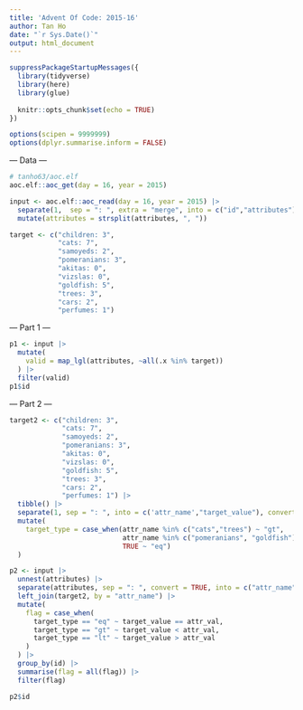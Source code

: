 ```yaml
---
title: 'Advent Of Code: 2015-16'
author: Tan Ho
date: "`r Sys.Date()`"
output: html_document
---
```


```r
suppressPackageStartupMessages({
  library(tidyverse)
  library(here)
  library(glue)
  
  knitr::opts_chunk$set(echo = TRUE)
})

options(scipen = 9999999)
options(dplyr.summarise.inform = FALSE)
```

--- Data ---

```r
# tanho63/aoc.elf
aoc.elf::aoc_get(day = 16, year = 2015)
```

```r
input <- aoc.elf::aoc_read(day = 16, year = 2015) |> 
  separate(1,  sep = ": ", extra = "merge", into = c("id","attributes")) |> 
  mutate(attributes = strsplit(attributes, ", "))

target <- c("children: 3", 
            "cats: 7", 
            "samoyeds: 2", 
            "pomeranians: 3", 
            "akitas: 0", 
            "vizslas: 0", 
            "goldfish: 5", 
            "trees: 3", 
            "cars: 2", 
            "perfumes: 1")

```

--- Part 1 ---

```r
p1 <- input |> 
  mutate(
    valid = map_lgl(attributes, ~all(.x %in% target))
  ) |> 
  filter(valid)
p1$id
```

--- Part 2 ---

```r
target2 <- c("children: 3", 
             "cats: 7", 
             "samoyeds: 2", 
             "pomeranians: 3", 
             "akitas: 0", 
             "vizslas: 0", 
             "goldfish: 5", 
             "trees: 3", 
             "cars: 2", 
             "perfumes: 1") |> 
  tibble() |> 
  separate(1, sep = ": ", into = c('attr_name',"target_value"), convert = TRUE) |> 
  mutate(
    target_type = case_when(attr_name %in% c("cats","trees") ~ "gt",
                            attr_name %in% c("pomeranians", "goldfish") ~ "lt",
                            TRUE ~ "eq")
  )

p2 <- input |> 
  unnest(attributes) |> 
  separate(attributes, sep = ": ", convert = TRUE, into = c("attr_name","attr_val")) |> 
  left_join(target2, by = "attr_name") |> 
  mutate(
    flag = case_when(
      target_type == "eq" ~ target_value == attr_val,
      target_type == "gt" ~ target_value < attr_val,
      target_type == "lt" ~ target_value > attr_val
    )
  ) |> 
  group_by(id) |> 
  summarise(flag = all(flag)) |> 
  filter(flag)

p2$id
  
```

